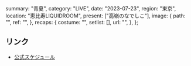   summary: "青夏",
  category: "LIVE",
  date: "2023-07-23",
  region: "東京",
  location: "恵比寿LIQUIDROOM",
  present: ["高嶺のなでしこ"],
  image: {
    path: "",
    ref: "",
  },
  recaps: {
    costume: "",
    setlist: [],
    url: "",
  },
};

## リンク

- [公式スケジュール](https://takanenonadeshiko.jp/?p=1064)
